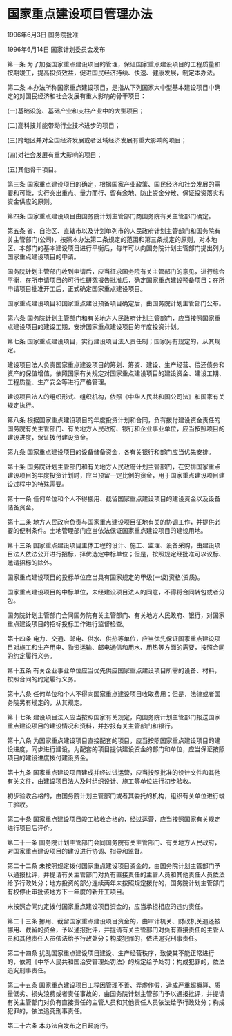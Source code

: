 # 国家重点建设项目管理办法

1996年6月3日 国务院批准　

1996年6月14日 国家计划委员会发布　

  

第一条 为了加强国家重点建设项目的管理，保证国家重点建设项目的工程质量和按期竣工，提高投资效益，促进国民经济持续、快速、健康发展，制定本办法。

第二条 本办法所称国家重点建设项目，是指从下列国家大中型基本建设项目中确定的对国民经济和社会发展有重大影响的骨干项目：

(一)基础设施、基础产业和支柱产业中的大型项目；

(二)高科技并能带动行业技术进步的项目；

(三)跨地区并对全国经济发展或者区域经济发展有重大影响的项目；

(四)对社会发展有重大影响的项目；

(五)其他骨干项目。

第三条 国家重点建设项目的确定，根据国家产业政策、国民经济和社会发展的需要和可能，实行突出重点、量力而行、留有余地、防止资金分散、保证投资落实和资金供应的原则。

第四条 国家重点建设项目由国务院计划主管部门商国务院有关主管部门确定。

第五条 省、自治区、直辖市以及计划单列市的人民政府计划主管部门和国务院有关主管部门(公司)，按照本办法第二条规定的范围和第三条规定的原则，对本地区、本部门的基本建设项目进行平衡后，每年可以向国务院计划主管部门提出列为国家重点建设项目的申请。

国务院计划主管部门收到申请后，应当征求国务院有关主管部门的意见，进行综合平衡，在所申请项目的可行性研究报告批准后，确定国家重点建设预备项目；在所申请项目批准开工后，正式确定国家重点建设项目。

国家重点建设项目和国家重点建设预备项目确定后，由国务院计划主管部门公布。

第六条 国务院计划主管部门和有关地方人民政府计划主管部门，应当按照国家重点建设项目的建设工期，安排国家重点建设项目的年度投资计划。

第七条 国家重点建设项目，实行建设项目法人责任制；国家另有规定的，从其规定。

建设项目法人负责国家重点建设项目的筹划、筹资、建设、生产经营、偿还债务和资产的保值增值，依照国家有关规定对国家重点建设项目的建设资金、建设工期、工程质量、生产安全等进行严格管理。

建设项目法人的组织形式、组织机构，依照《中华人民共和国公司法》和国家有关规定执行。

第八条 根据国家重点建设项目的年度投资计划和合同，负有拨付建设资金责任的国务院有关主管部门、有关地方人民政府、银行和企业事业单位，应当按照项目的建设进度，保证拨付建设资金。

第九条 国家重点建设项目的设备储备资金，各有关银行和部门应当优先安排。

第十条 国务院计划主管部门和有关地方人民政府计划主管部门，在安排国家重点建设项目的年度投资计划时，应当预留一定比例的资金，用于国家重点建设项目建设过程中的特殊需要。

第十一条 任何单位和个人不得挪用、截留国家重点建设项目的建设资金以及设备储备资金。

第十二条 地方人民政府负责与国家重点建设项目征地有关的协调工作，并提供必要的便利条件。土地管理部门应当依法保证国家重点建设项目的建设用地。

第十三条 国家重点建设项目主体工程的设计、施工、监理、设备采购，由建设项目法人依法公开进行招标，择优选定中标单位；但是，按照规定经批准可以议标、邀请招标的除外。

国家重点建设项目的投标单位应当具有国家规定的甲级(一级)资格(资质)。

国家重点建设项目的中标单位，未经建设项目法人的同意，不得将合同转包或者分包。

国务院计划主管部门会同国务院有关主管部门、有关地方人民政府、银行，对国家重点建设项目的招标投标工作进行监督检查。

第十四条 电力、交通、邮电、供水、供热等单位，应当优先保证国家重点建设项目对施工和生产用电、物资运输、邮电通信和用水、用热等方面的需要，按照合同的约定履行义务。

第十五条 有关企业事业单位应当优先供应国家重点建设项目所需的设备、材料，按照合同的约定履行义务。

第十六条 任何单位和个人不得向国家重点建设项目收取费用；但是，法律或者国务院另有规定的，从其规定。

第十七条 建设项目法人应当按照国家有关规定，向国务院计划主管部门报送国家重点建设项目的建设情况和资料，并抄报有关主管部门和银行。

第十八条 为国家重点建设项目直接配套的项目，应当按照国家重点建设项目的建设进度，同步进行建设。为配套的项目提供建设资金的部门和单位，应当保证按照项目的建设进度拨付建设资金。

第十九条 国家重点建设项目建成并经过试运营，应当按照批准的设计文件和其他有关文件，由建设项目法人及时组织设计、施工等单位进行初步验收。

初步验收合格的，由国务院计划主管部门或者其委托的机构，组织有关单位进行竣工验收。

第二十条 国家重点建设项目竣工验收合格的，经过运营，应当按照国家有关规定进行项目后评价。

第二十一条 国务院计划主管部门会同国务院有关主管部门、有关地方人民政府，对国家重点建设项目的建设进行协调、指导和监督。

第二十二条 未按照规定拨付国家重点建设项目资金的，由国务院计划主管部门予以通报批评，并提请有关主管部门对负有直接责任的主管人员和其他责任人员依法给予行政处分；地方投资的部分连续两年未按照规定拨付的，国务院计划主管部门有权停止审批该地方下一年度的新开工项目。

未按照合同约定拨付国家重点建设项目资金的，应当承担相应的违约责任。

第二十三条 挪用、截留国家重点建设项目资金的，由审计机关、财政机关追还被挪用、截留的资金，予以通报批评，并提请有关主管部门对负有直接责任的主管人员和其他责任人员依法给予行政处分；构成犯罪的，依法追究刑事责任。

第二十四条 扰乱国家重点建设项目建设、生产经营秩序，致使其不能正常进行的，依照《中华人民共和国治安管理处罚法》的规定给予处罚；构成犯罪的，依法追究刑事责任。

第二十五条 国家重点建设项目工程因管理不善、弄虚作假，造成严重超概算、质量低劣、损失浪费或者责任事故的，由国务院计划主管部门予以通报批评，并提请有关主管部门对负有直接责任的主管人员和其他责任人员依法给予行政处分；构成犯罪的，依法追究刑事责任。

第二十六条 本办法自发布之日起施行。